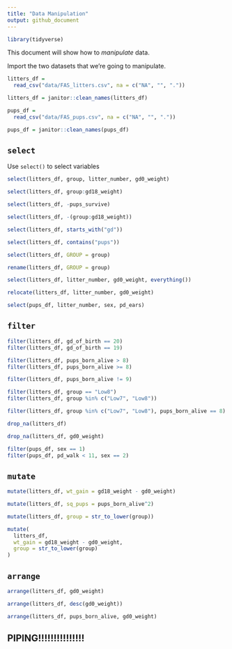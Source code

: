 ```yaml
---
title: "Data Manipulation"
output: github_document
---
```


```r
library(tidyverse)
```

This document will show how to *manipulate* data.

Import the two datasets that we're going to manipulate.

```r
litters_df = 
  read_csv("data/FAS_litters.csv", na = c("NA", "", "."))

litters_df = janitor::clean_names(litters_df)

pups_df = 
  read_csv("data/FAS_pups.csv", na = c("NA", "", "."))

pups_df = janitor::clean_names(pups_df)
```

## `select`

Use `select()` to select variables

```r
select(litters_df, group, litter_number, gd0_weight)
```

```r
select(litters_df, group:gd18_weight)
```

```r
select(litters_df, -pups_survive)
```


```r
select(litters_df, -(group:gd18_weight))
```

```r
select(litters_df, starts_with("gd"))

select(litters_df, contains("pups"))
```

```r
select(litters_df, GROUP = group)

rename(litters_df, GROUP = group)

select(litters_df, litter_number, gd0_weight, everything())

relocate(litters_df, litter_number, gd0_weight)
```


```r
select(pups_df, litter_number, sex, pd_ears)
```







## `filter`

```r
filter(litters_df, gd_of_birth == 20)
filter(litters_df, gd_of_birth == 19)
```

```r
filter(litters_df, pups_born_alive > 8)
filter(litters_df, pups_born_alive >= 8)
```

```r
filter(litters_df, pups_born_alive != 9)
```

```r
filter(litters_df, group == "Low8")
filter(litters_df, group %in% c("Low7", "Low8"))
```

```r
filter(litters_df, group %in% c("Low7", "Low8"), pups_born_alive == 8)
```

```r
drop_na(litters_df)

drop_na(litters_df, gd0_weight)
```

```r
filter(pups_df, sex == 1)
filter(pups_df, pd_walk < 11, sex == 2)
```





## `mutate`

```r
mutate(litters_df, wt_gain = gd18_weight - gd0_weight)

mutate(litters_df, sq_pups = pups_born_alive^2)

mutate(litters_df, group = str_to_lower(group))

mutate(
  litters_df,
  wt_gain = gd18_weight - gd0_weight,
  group = str_to_lower(group)
)
```



## `arrange`

```r
arrange(litters_df, gd0_weight)

arrange(litters_df, desc(gd0_weight))

arrange(litters_df, pups_born_alive, gd0_weight)
```




## PIPING!!!!!!!!!!!!!!!



